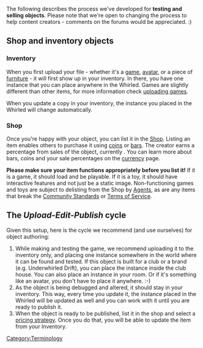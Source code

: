 The following describes the process we've developed for '''testing and selling objects'''. Please note that we're open to changing the process to help content creators - comments on the forums would be appreciated. :)

== Shop and inventory objects ==

=== Inventory ===

When you first upload your file - whether it's a [[game]], [[avatar]], or a piece of [[furniture]] - it will first show up in your inventory. In there, you have one instance that you can place anywhere in the Whirled. Games are slightly different than other items, for more information check [[uploading games]].

When you update a copy in your inventory, the instance you placed in the Whirled will change automatically.

=== Shop ===

Once you're happy with your object, you can list it in the [[Shop]]. Listing an item enables others to purchase it using [[currency#Coins|coins]] or [[currency#Bars|bars]].  The creator earns a percentage from sales of the object, currently {{profit}}.  You can learn more about bars, coins and your sale percentages on the [[currency]] page. 

'''Please make sure your item functions appropriately before you list it!'''  If it is a game, it should load and be playable.  If it is a toy, it should have interactive features and not just be a static image.  Non-functioning games and toys are subject to delisting from the Shop by [[Agent|Agents]], as are any items that break the [[Community Standards]] or [[Terms of Service]].

== The ''Upload-Edit-Publish'' cycle ==

Given this setup, here is the cycle we recommend (and use ourselves) for object authoring:

# While making and testing the game, we recommend uploading it to the inventory only, and placing one instance somewhere in the world where it can be found and tested. If this object is built for a club or a brand (e.g. Underwhirled Drift), you can place the instance inside the club house. You can also place an instance in your room. Or if it's something like an avatar, you don't have to place it anywhere. :-)
# As the object is being debugged and altered, it should stay in your inventory. This way, every time you update it, the instance placed in the Whirled will be updated as well and you can work with it until you are ready to publish it.
# When the object is ready to be published, list it in the shop and select a [[List#Listing_Options|pricing strategy]]. Once you do that, you will be able to update the item from your Inventory.

[[Category:Terminology]]